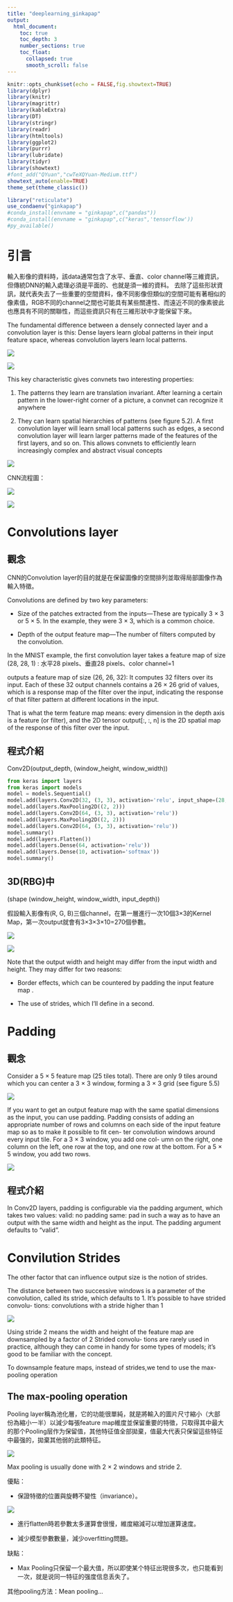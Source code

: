 ```yaml
---
title: "deeplearning_ginkapap"
output: 
  html_document: 
    toc: true
    toc_depth: 3
    number_sections: true
    toc_float:
      collapsed: true
      smooth_scroll: false
---
```




```r
knitr::opts_chunk$set(echo = FALSE,fig.showtext=TRUE)
library(dplyr)
library(knitr)
library(magrittr)
library(kableExtra)
library(DT)
library(stringr)
library(readr)
library(htmltools)
library(ggplot2)
library(purrr)
library(lubridate)
library(tidyr)
library(showtext)
#font_add("QYuan","cwTeXQYuan-Medium.ttf")
showtext_auto(enable=TRUE)
theme_set(theme_classic())
```
```r
library("reticulate")
use_condaenv("ginkapap")
#conda_install(envname = "ginkapap",c("pandas"))
#conda_install(envname = "ginkapap",c("keras",'tensorflow'))
#py_available()
```

# 引言

輸入影像的資料時，該data通常包含了水平、垂直、color channel等三維資訊，但傳統DNN的輸入處理必須是平面的、也就是須一維的資料。
去除了這些形狀資訊，就代表失去了一些重要的空間資料，像不同影像但類似的空間可能有著相似的像素值，RGB不同的channel之間也可能具有某些關連性、而遠近不同的像素彼此也應具有不同的關聯性，而這些資訊只有在三維形狀中才能保留下來。

The fundamental difference between a densely connected layer and a convolution layer is this: Dense layers learn global patterns in their input feature space, whereas convolution layers learn local patterns.

<img src='https://imgur.com/aySk5NS.jpg'>

<img src='https://imgur.com/g0c9uMY.jpg'>

This key characteristic gives convnets two interesting properties:

1. The patterns they learn are translation invariant. After learning a certain pattern in the lower-right corner of a picture, a convnet can recognize it anywhere

2. They can learn spatial hierarchies of patterns (see figure 5.2). A first convolution layer will learn small local patterns such as edges, a second convolution layer will learn larger patterns made of the features of the first layers, and so on. This allows convnets to efficiently learn increasingly complex and abstract visual concepts 

<img src='https://imgur.com/uRCwMGp.jpg'>

CNN流程圖：

<img src='https://imgur.com/dQ2M47c.jpg'>

<img src='https://imgur.com/EI6OXHA.jpg'>

# Convolutions layer

## 觀念

CNN的Convolution layer的目的就是在保留圖像的空間排列並取得局部圖像作為輸入特徵。

Convolutions are defined by two key parameters:

-  Size of the patches extracted from the inputs—These are typically 3 × 3 or 5 × 5. In the example, they were 3 × 3, which is a common choice.

-  Depth of the output feature map—The number of filters computed by the convolution.

In the MNIST example, the first convolution layer takes a feature map of size (28, 28, 1) :
水平28 pixels、垂直28 pixels、color channel=1

outputs a feature map of size (26, 26, 32):
It computes 32 filters over its input. 
Each of these 32 output channels contains a 26 × 26 grid of values, which is a response map of the filter over the input, indicating the response of that filter pattern at different locations in the input. 

That is what the term feature map means: every dimension in the depth axis is a feature (or filter), and the 2D tensor output[:, :, n] is the 2D spatial map of the response of this filter over the input.

## 程式介紹

Conv2D(output_depth, (window_height, window_width))

```python
from keras import layers 
from keras import models
model = models.Sequential()
model.add(layers.Conv2D(32, (3, 3), activation='relu', input_shape=(28, 28, 1))) 
model.add(layers.MaxPooling2D((2, 2)))
model.add(layers.Conv2D(64, (3, 3), activation='relu'))
model.add(layers.MaxPooling2D((2, 2)))
model.add(layers.Conv2D(64, (3, 3), activation='relu'))
model.summary()
model.add(layers.Flatten())
model.add(layers.Dense(64, activation='relu'))
model.add(layers.Dense(10, activation='softmax'))
model.summary()

```

## 3D(RBG)中

(shape (window_height, window_width, input_depth))

假設輸入影像有(R, G, B)三個channel，在第一層進行一次10個3×3的Kernel Map，第一次output就會有3×3×3×10=270個參數。

<img src='https://imgur.com/bum4gRp.jpg'>

<img src='https://imgur.com/WtdwodI.jpg'>

Note that the output width and height may differ from the input width and height. They may differ for two reasons:

-  Border effects, which can be countered by padding the input feature map .

-  The use of strides, which I’ll define in a second.

# Padding

## 觀念

Consider a 5 × 5 feature map (25 tiles total). There are only 9 tiles around which you can center a 3 × 3 window, forming a 3 × 3 grid (see figure 5.5)

<img src='https://imgur.com/G4kCByJ.jpg'>

If you want to get an output feature map with the same spatial dimensions as the input, you can use padding. Padding consists of adding an appropriate number of rows and columns on each side of the input feature map so as to make it possible to fit cen- ter convolution windows around every input tile. For a 3 × 3 window, you add one col- umn on the right, one column on the left, one row at the top, and one row at the bottom. For a 5 × 5 window, you add two rows.

<img src='https://imgur.com/XwT21US.jpg'>

## 程式介紹

In Conv2D layers, padding is configurable via the padding argument, which takes two values: 
valid: no padding 
same: pad in such a way as to have an output with the same width and height as the input. 
The padding argument defaults to "valid".

# Convilution Strides

The other factor that can influence output size is the notion of strides.

The distance between two successive windows is a parameter of the convolution, called its stride, which defaults to 1. It’s possible to have strided convolu- tions: convolutions with a stride higher than 1

<img src='https://imgur.com/iIxdTwD.jpg'>


Using stride 2 means the width and height of the feature map are downsampled by a factor of 2 
Strided convolu- tions are rarely used in practice, although they can come in handy for some types of models; it’s good to be familiar with the concept.

To downsample feature maps, instead of strides,we tend to use the max-pooling operation

## The max-pooling operation

Pooling layer稱為池化層，它的功能很單純，就是將輸入的圖片尺寸縮小（大部份為縮小一半）以減少每張feature map維度並保留重要的特徵，只取得其中最大的那个Pooling层作为保留值，其他特征值全部拋棄，值最大代表只保留這些特征中最强的，拋棄其他弱的此類特征。

<img src='https://imgur.com/9NnagQK.jpg'>

Max pooling is usually done with 2 × 2 windows and stride 2.

優點：

-  保證特徵的位置與旋轉不變性（invariance）。

<img src='https://imgur.com/bJFvlWo.jpg'>

-  進行flatten時若參數太多運算會很慢，維度縮減可以增加運算速度。

-  減少模型參數數量，減少overfitting問題。

缺點：

-  Max Pooling只保留一个最大值，所以即使某个特征出現很多次，也只能看到一次，就是说同一特征的强度信息丢失了。

其他pooling方法：Mean pooling...


















